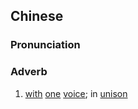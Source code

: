 {{also|齐声}}
==Chinese==
{{zh-forms|s=齐声}}

===Pronunciation===
{{zh-pron
|m=qíshēng
|c=cai4 sing1
|h=pfs=chhè-sâng
|mn=chê-siaⁿ/chôe-siaⁿ
|cat=adv
}}

===Adverb===
{{zh-adv}}

# {{lb|zh|literary}} [[with]] [[one]] [[voice]]; in [[unison]]